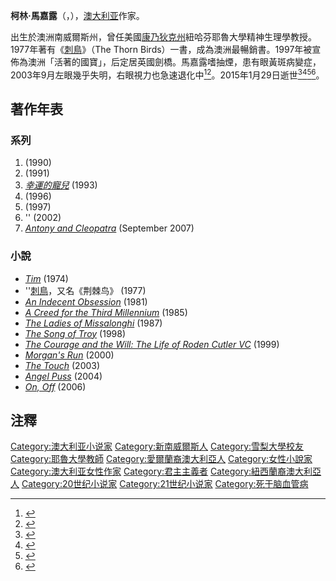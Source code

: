 {{noteTA
|T=zh-hans:考琳·麦卡洛; zh-hant:柯林·馬嘉露; 
|G1=Show
|1=zh-hans:麦卡洛; zh-hant:馬嘉露; 
|2=zh-hans:考琳·麦卡洛; zh-hant:柯林·馬嘉露; 
|3=zh-hans:澳大利亚;zh-hant:澳洲;
}}
{{Infobox Writer <!-- for more information see [[Template:Infobox_Writer/doc|Template:Infobox Writer/doc]] -->
| name = 柯琳·馬嘉露<br>{{small|Colleen McCullough}}
| birthdate = {{Birth date|df=yes|1937|6|1}}
| birthplace = {{AUS}}{{link-en|威靈頓 (新南威爾士省)|Wellington, New South Wales|威靈頓}}
| deathdate = {{Death date and age|df=yes|2015|1|29|1937|6|1}}
| deathplace = {{AUS}}[[諾福克島|諾福克島]]
| occupation = 小說家，神經學家
| genre = [[虛構|虛構]]、[[奇幻小说|奇幻小说]]、[[戏剧|戏剧]]
| spouse = Ric Robinson
}}
'''柯林·馬嘉露'''（{{lang-en|Colleen McCullough}}，{{bd|1937年|6月1日|2015年|1月29日}}），[[澳大利亚|澳大利亚]]作家。

出生於澳洲南威爾斯州，曾任美國[[康乃狄克州|康乃狄克州]]紐哈芬耶魯大學精神生理學教授。1977年著有《[[刺鳥|刺鳥]]》（The Thorn Birds）一書，成為澳洲最暢銷書。1997年被宣佈為澳洲「活著的國寶」，后定居英國劍橋。馬嘉露嗜抽煙，患有眼黃斑病變症，2003年9月左眼幾乎失明，右眼視力也急速退化中<ref>{{cite news |title=Colleen McCullough obituary |url=https://www.theguardian.com/books/2015/jan/30/colleen-mccullough |accessdate=2021-09-03 |work=the Guardian |date=2015-01-30 |language=en |archive-date=2021-09-03 |archive-url=https://web.archive.org/web/20210903023520/https://www.theguardian.com/books/2015/jan/30/colleen-mccullough |dead-url=no }}</ref><ref>{{cite news |title=McCullough unhampered by sight problems |url=https://www.smh.com.au/national/mccullough-unhampered-by-sight-problems-20051018-gdm9o2.html |accessdate=2021-09-03 |work=The Sydney Morning Herald |date=2005-10-17 |language=en |archive-date=2021-09-03 |archive-url=https://web.archive.org/web/20210903023521/https://www.smh.com.au/national/mccullough-unhampered-by-sight-problems-20051018-gdm9o2.html |dead-url=no }}</ref>。2015年1月29日逝世<ref name="Los Angeles Times 2015">{{cite web | title=Colleen McCullough dies at 77; author of 'Thorn Birds,' mysteries | website=Los Angeles Times | date=2015-01-30 | url=https://www.latimes.com/local/obituaries/la-me-colleen-mccullough-dies-at-77-20150129-story.html | access-date=2021-09-03 | archive-date=2021-12-23 | archive-url=https://web.archive.org/web/20211223201431/https://www.latimes.com/local/obituaries/la-me-colleen-mccullough-dies-at-77-20150129-story.html | dead-url=no }}</ref><ref>{{cite web|url=http://www.theage.com.au/entertainment/books/colleen-mccullough-author-of-the-thorn-birds-dies-20150129-131dka.html|title=Colleen McCullough, author of The Thorn Birds, dies|author=Susan Wyndham|work=The Age|access-date=2015-01-30|archive-date=2015-02-01|archive-url=https://web.archive.org/web/20150201022336/http://www.theage.com.au/entertainment/books/colleen-mccullough-author-of-the-thorn-birds-dies-20150129-131dka.html|dead-url=no}}</ref><ref name="The New York Times 2015">{{cite web | title=Colleen McCullough, Author of ‘The Thorn Birds,’ Dies at 77 | website=The New York Times | date=2015-01-29 | url=https://www.nytimes.com/2015/01/30/books/colleen-mccullough-author-of-the-thorn-birds-dies-at-77.html | access-date=2021-09-03 | archive-date=2021-12-12 | archive-url=https://web.archive.org/web/20211212154217/https://www.nytimes.com/2015/01/30/books/colleen-mccullough-author-of-the-thorn-birds-dies-at-77.html | dead-url=no }}</ref><ref name="McKinnell 2018">{{cite web | last=McKinnell | first=Jamie | title=ABC News | website=Colleen McCullough: Australian author's $2.1m estate left to her husband | date=2018-07-20 | url=https://www.abc.net.au/news/2018-07-20/colleen-mcullough-estatel-left-to-husband/10017042 | access-date=2021-09-03 | archive-date=2021-09-03 | archive-url=https://web.archive.org/web/20210903054220/https://www.abc.net.au/news/2018-07-20/colleen-mcullough-estatel-left-to-husband/10017042 | dead-url=no }}</ref>。

== 著作年表 ==
=== {{link-en|羅馬主宰|Masters of Rome}}系列 ===
# ''{{link-en|羅馬第一人|The First Man in Rome (novel)}}'' (1990)
# ''{{link-en|草冠|he Grass Crown (novel)}}'' (1991)
# ''[[幸運的寵兒|幸運的寵兒]]'' (1993)
# ''{{link-en|凱撒的女人|Caesar's Women}}'' (1996)
# ''{{link-en|凱撒 (小說)|Caesar (McCullough novel)|凱撒}}'' (1997)
# ''{{link-en|十月馬|The October Horse}} (2002)
# ''[[Antony_and_Cleopatra_(novel)|Antony and Cleopatra]]'' (September 2007)

=== 小說 ===
* ''[[Tim_(novel)|Tim]]'' (1974)
* ''[[刺鳥|刺鳥]]，又名《荆棘鸟》 (1977)
* ''[[An_Indecent_Obsession|An Indecent Obsession]]'' (1981)
*'' [[A_Creed_for_the_Third_Millennium|A Creed for the Third Millennium]]'' (1985)
* ''[[The_Ladies_of_Missalonghi|The Ladies of Missalonghi]]'' (1987)
* ''[[The_Song_of_Troy|The Song of Troy]]'' (1998)
*'' [[The_Courage_and_the_Will:_The_Life_of_Roden_Cutler_VC|The Courage and the Will: The Life of Roden Cutler VC]]'' (1999)
* ''[[Morgan's_Run|Morgan's Run]]'' (2000)
* ''[[The_Touch_(novel_by_Colleen_McCollough)|The Touch]]'' (2003)
* ''[[Angel_Puss_(novel_by_Colleen_McCollough)|Angel Puss]]'' (2004)
* ''[[On,_Off|On, Off]]'' (2006)

== 注釋 ==
{{reflist}}

{{Authority control}}
{{DEFAULTSORT: McCullough, Colleen}}
[[Category:澳大利亚小说家|Category:澳大利亚小说家]]
[[Category:新南威爾斯人|Category:新南威爾斯人]]
[[Category:雪梨大學校友|Category:雪梨大學校友]]
[[Category:耶魯大學教師|Category:耶魯大學教師]]
[[Category:愛爾蘭裔澳大利亞人|Category:愛爾蘭裔澳大利亞人]]
[[Category:女性小說家|Category:女性小說家]]
[[Category:澳大利亚女性作家|Category:澳大利亚女性作家]]
[[Category:君主主義者|Category:君主主義者]]
[[Category:紐西蘭裔澳大利亞人|Category:紐西蘭裔澳大利亞人]]
[[Category:20世纪小说家|Category:20世纪小说家]]
[[Category:21世纪小说家|Category:21世纪小说家]]
[[Category:死于脑血管病|Category:死于脑血管病]]